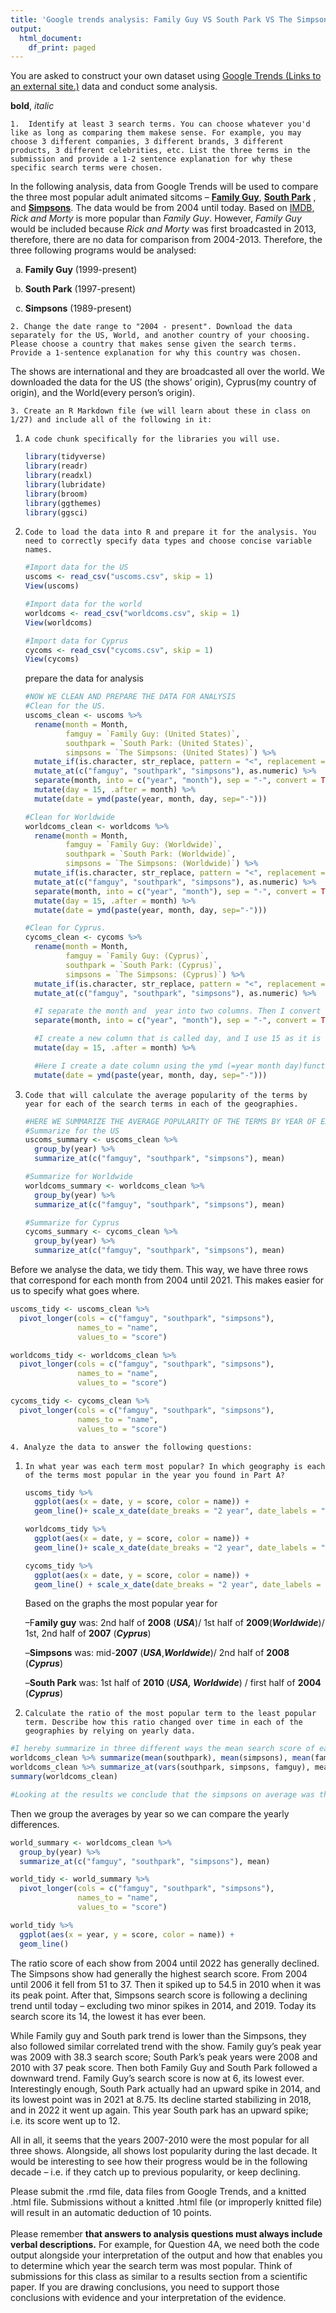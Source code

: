 ```yaml
---
title: 'Google trends analysis: Family Guy VS South Park VS The Simpsons'
output:
  html_document:
    df_print: paged
---
```


You are asked to construct your own dataset using [Google Trends (Links to an external site.)](https://trends.google.com/trends/?geo=US) data and conduct some analysis.

**bold**, *italic*

`1.  Identify at least 3 search terms. You can choose whatever you'd like as long as comparing them makese sense. For example, you may choose 3 different companies, 3 different brands, 3 different products, 3 different celebrities, etc. List the three terms in the submission and provide a 1-2 sentence explanation for why these specific search terms were chosen.`

In the following analysis, data from Google Trends will be used to compare the three most popular adult animated sitcoms -- [**Family Guy**](https://www.imdb.com/title/tt0182576/?ref_=ttls_li_i), [**South Park**](https://www.imdb.com/title/tt0121955/?ref_=ttls_li_i) , and [**Simpsons**](https://www.imdb.com/title/tt0096697/?ref_=ttls_li_i). The data would be from 2004 until today. Based on [IMDB](https://www.imdb.com/list/ls006399872/?sort=moviemeter,asc&st_dt=&mode=detail&page=1), *Rick and Morty* is more popular than *Family Guy*. However, *Family Guy* would be included because *Rick and Morty* was first broadcasted in 2013, therefore, there are no data for comparison from 2004-2013. Therefore, the three following programs would be analysed:

a)  **Family Guy** (1999-present)

b)  **South Park** (1997-present)

c)  **Simpsons** (1989-present)

`2. Change the date range to "2004 - present". Download the data separately for the US, World, and another country of your choosing. Please choose a country that makes sense given the search terms. Provide a 1-sentence explanation for why this country was chosen.`

The shows are international and they are broadcasted all over the world. We downloaded the data for the US (the shows' origin), Cyprus(my country of origin), and the World(every person's origin).

`3. Create an R Markdown file (we will learn about these in class on 1/27) and include all of the following in it:`

1.  `A code chunk specifically for the libraries you will use.`

    ```r
    library(tidyverse)
    library(readr)
    library(readxl)
    library(lubridate)
    library(broom)
    library(ggthemes)
    library(ggsci)
    ```

2.  `Code to load the data into R and prepare it for the analysis. You need to correctly specify data types and choose concise variable names.`

    ```r
    #Import data for the US
    uscoms <- read_csv("uscoms.csv", skip = 1)
    View(uscoms)

    #Import data for the world
    worldcoms <- read_csv("worldcoms.csv", skip = 1)
    View(worldcoms)

    #Import data for Cyprus
    cycoms <- read_csv("cycoms.csv", skip = 1)
    View(cycoms)
    ```

    prepare the data for analysis

    ```r
    #NOW WE CLEAN AND PREPARE THE DATA FOR ANALYSIS
    #Clean for the US.
    uscoms_clean <- uscoms %>%
      rename(month = Month,
             famguy = `Family Guy: (United States)`,
             southpark = `South Park: (United States)`,
             simpsons = `The Simpsons: (United States)`) %>% 
      mutate_if(is.character, str_replace, pattern = "<", replacement = "") %>% 
      mutate_at(c("famguy", "southpark", "simpsons"), as.numeric) %>% 
      separate(month, into = c("year", "month"), sep = "-", convert = TRUE) %>%
      mutate(day = 15, .after = month) %>%
      mutate(date = ymd(paste(year, month, day, sep="-")))

    #Clean for Worldwide
    worldcoms_clean <- worldcoms %>%
      rename(month = Month,
             famguy = `Family Guy: (Worldwide)`,
             southpark = `South Park: (Worldwide)`,
             simpsons = `The Simpsons: (Worldwide)`) %>% 
      mutate_if(is.character, str_replace, pattern = "<", replacement = "") %>% 
      mutate_at(c("famguy", "southpark", "simpsons"), as.numeric) %>% 
      separate(month, into = c("year", "month"), sep = "-", convert = TRUE) %>%
      mutate(day = 15, .after = month) %>%
      mutate(date = ymd(paste(year, month, day, sep="-")))

    #Clean for Cyprus.
    cycoms_clean <- cycoms %>%
      rename(month = Month,
             famguy = `Family Guy: (Cyprus)`,
             southpark = `South Park: (Cyprus)`,
             simpsons = `The Simpsons: (Cyprus)`) %>% 
      mutate_if(is.character, str_replace, pattern = "<", replacement = "") %>% 
      mutate_at(c("famguy", "southpark", "simpsons"), as.numeric) %>% 
      
      #I separate the month and  year into two columns. Then I convert the character column to a number.
      separate(month, into = c("year", "month"), sep = "-", convert = TRUE) %>%
      
      #I create a new column that is called day, and I use 15 as it is the middle of the month.
      mutate(day = 15, .after = month) %>%
      
      #Here I create a date column using the ymd (=year month day)function.
      mutate(date = ymd(paste(year, month, day, sep="-")))
    ```

3.  `Code that will calculate the average popularity of the terms by year for each of the search terms in each of the geographies.`

    ```r
    #HERE WE SUMMARIZE THE AVERAGE POPULARITY OF THE TERMS BY YEAR OF EACH SEARCH
    #Summarize for the US
    uscoms_summary <- uscoms_clean %>% 
      group_by(year) %>% 
      summarize_at(c("famguy", "southpark", "simpsons"), mean)

    #Summarize for Worldwide
    worldcoms_summary <- worldcoms_clean %>% 
      group_by(year) %>% 
      summarize_at(c("famguy", "southpark", "simpsons"), mean)

    #Summarize for Cyprus
    cycoms_summary <- cycoms_clean %>% 
      group_by(year) %>% 
      summarize_at(c("famguy", "southpark", "simpsons"), mean)
    ```

Before we analyse the data, we tidy them. This way, we have three rows that correspond for each month from 2004 until 2021. This makes easier for us to specify what goes where.

```r
uscoms_tidy <- uscoms_clean %>%
  pivot_longer(cols = c("famguy", "southpark", "simpsons"),
               names_to = "name",
               values_to = "score")

worldcoms_tidy <- worldcoms_clean %>%
  pivot_longer(cols = c("famguy", "southpark", "simpsons"),
               names_to = "name",
               values_to = "score")

cycoms_tidy <- cycoms_clean %>%
  pivot_longer(cols = c("famguy", "southpark", "simpsons"),
               names_to = "name",
               values_to = "score")
```

`4. Analyze the data to answer the following questions:`

1.  `In what year was each term most popular? In which geography is each of the terms most popular in the year you found in Part A?`

    ```r
    uscoms_tidy %>% 
      ggplot(aes(x = date, y = score, color = name)) +
      geom_line()+ scale_x_date(date_breaks = "2 year", date_labels = "%Y")

    ```

    ```r

    worldcoms_tidy %>% 
      ggplot(aes(x = date, y = score, color = name)) +
      geom_line()+ scale_x_date(date_breaks = "2 year", date_labels = "%Y")
    ```

    ```r
    cycoms_tidy %>% 
      ggplot(aes(x = date, y = score, color = name)) +
      geom_line() + scale_x_date(date_breaks = "2 year", date_labels = "%Y")
    ```

    Based on the graphs the most popular year for

    --F**amily guy** was: 2nd half of **2008** (***USA***)/ 1st half of **2009**(***Worldwide***)/ 1st, 2nd half of **2007** (***Cyprus***)

    --**Simpsons** was: mid-**2007** (***USA***,***Worldwide***)/ 2nd half of **2008** (***Cyprus***)

    --**South Park** was: 1st half of **2010** (***USA, Worldwide***) / first half of **2004** (***Cyprus***)

2.  `Calculate the ratio of the most popular term to the least popular term. Describe how this ratio changed over time in each of the geographies by relying on yearly data.`

```r
#I hereby summarize in three different ways the mean search score of each series.
worldcoms_clean %>% summarize(mean(southpark), mean(simpsons), mean(famguy))
worldcoms_clean %>% summarize_at(vars(southpark, simpsons, famguy), mean)
summary(worldcoms_clean)

#Looking at the results we conclude that the simpsons on average was the most popular by far with 36.18 score. Then southpark follows with 22.22 and then family guy follows with 20.29.
```

Then we group the averages by year so we can compare the yearly differences.

```r
world_summary <- worldcoms_clean %>% 
  group_by(year) %>% 
  summarize_at(c("famguy", "southpark", "simpsons"), mean)

world_tidy <- world_summary %>%
  pivot_longer(cols = c("famguy", "southpark", "simpsons"),
               names_to = "name",
               values_to = "score")

world_tidy %>% 
  ggplot(aes(x = year, y = score, color = name)) +
  geom_line() 
```

The ratio score of each show from 2004 until 2022 has generally declined. The Simpsons show had generally the highest search score. From 2004 until 2006 it fell from 51 to 37. Then it spiked up to 54.5 in 2010 when it was its peak point. After that, Simpsons search score is following a declining trend until today -- excluding two minor spikes in 2014, and 2019. Today its search score its 14, the lowest it has ever been.

While Family guy and South park trend is lower than the Simpsons, they also followed similar correlated trend with the show. Family guy's peak year was 2009 with 38.3 search score; South Park's peak years were 2008 and 2010 with 37 peak score. Then both Family Guy and South Park followed a downward trend. Family Guy's search score is now at 6, its lowest ever. Interestingly enough, South Park actually had an upward spike in 2014, and its lowest point was in 2021 at 8.75. Its decline started stabilizing in 2018, and in 2022 it went up again. This year South park has an upward spike; i.e. its score went up to 12.

All in all, it seems that the years 2007-2010 were the most popular for all three shows. Alongside, all shows lost popularity during the last decade. It would be interesting to see how their progress would be in the following decade -- i.e. if they catch up to previous popularity, or keep declining.

Please submit the .rmd file, data files from Google Trends, and a knitted .html file. Submissions without a knitted .html file (or improperly knitted file) will result in an automatic deduction of 10 points. \
\
Please remember **that answers to analysis questions must always include verbal descriptions.** For example, for Question 4A, we need both the code output alongside your interpretation of the output and how that enables you to determine which year the search term was most popular. Think of submissions for this class as similar to a results section from a scientific paper. If you are drawing conclusions, you need to support those conclusions with evidence and your interpretation of the evidence.
